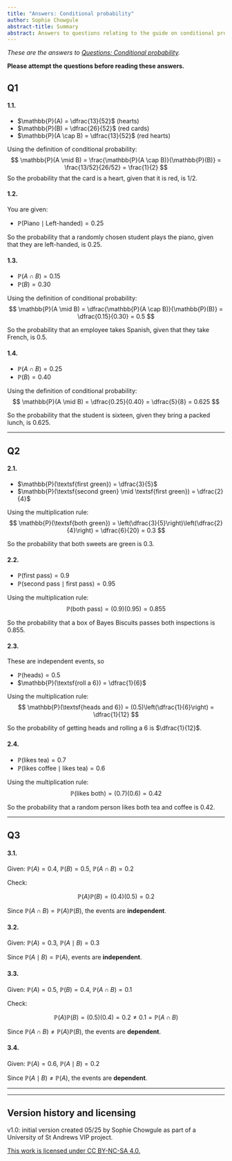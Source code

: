 ```yaml
---
title: "Answers: Conditional probability"
author: Sophie Chowgule
abstract-title: Summary
abstract: Answers to questions relating to the guide on conditional probability.
---
```


*These are the answers to [Questions: Conditional probability](../questions/qs-conditionalprobability.qmd).*

**Please attempt the questions before reading these answers.**

## Q1 {-}

#### 1.1. {-}

* $\mathbb{P}(A) = \dfrac{13}{52}$ (hearts)  
* $\mathbb{P}(B) = \dfrac{26}{52}$ (red cards)  
* $\mathbb{P}(A \cap B) = \dfrac{13}{52}$ (red hearts)

Using the definition of conditional probability:
$$
\mathbb{P}(A \mid B) = \frac{\mathbb{P}(A \cap B)}{\mathbb{P}(B)} = \frac{13/52}{26/52} = \frac{1}{2}
$$
So the probability that the card is a heart, given that it is red, is $1/2$.

#### 1.2. {-}

You are given:

* $\mathbb{P}(\textsf{Piano} \mid \textsf{Left-handed}) = 0.25$

So the probability that a randomly chosen student plays the piano, given that they are left-handed, is $0.25$.

#### 1.3. {-}

* $\mathbb{P}(A \cap B) = 0.15$  
* $\mathbb{P}(B) = 0.30$

Using the definition of conditional probability:
$$
\mathbb{P}(A \mid B) = \dfrac{\mathbb{P}(A \cap B)}{\mathbb{P}(B)} = \dfrac{0.15}{0.30} = 0.5
$$

So the probability that an employee takes Spanish, given that they take French, is $0.5$.

#### 1.4. {-}

* $\mathbb{P}(A \cap B) = 0.25$  
* $\mathbb{P}(B) = 0.40$

Using the definition of conditional probability:
$$
\mathbb{P}(A \mid B) = \dfrac{0.25}{0.40} = \dfrac{5}{8} = 0.625
$$

So the probability that the student is sixteen, given they bring a packed lunch, is $0.625$.

---

## Q2 {-}

#### 2.1. {-}

* $\mathbb{P}(\textsf{first green}) = \dfrac{3}{5}$  
* $\mathbb{P}(\textsf{second green} \mid \textsf{first green}) = \dfrac{2}{4}$

Using the multiplication rule:
$$
\mathbb{P}(\textsf{both green}) = \left(\dfrac{3}{5}\right)\left(\dfrac{2}{4}\right) = \dfrac{6}{20} = 0.3
$$

So the probability that both sweets are green is $0.3$.

#### 2.2. {-}

* $\mathbb{P}(\textsf{first pass}) = 0.9$  
* $\mathbb{P}(\textsf{second pass} \mid \textsf{first pass}) = 0.95$

Using the multiplication rule:
$$
\mathbb{P}(\textsf{both pass}) = (0.9)(0.95) = 0.855
$$

So the probability that a box of Bayes Biscuits passes both inspections is $0.855$.

#### 2.3. {-}

These are independent events, so

* $\mathbb{P}(\textsf{heads}) = 0.5$  
* $\mathbb{P}(\textsf{roll a 6}) = \dfrac{1}{6}$

Using the multiplication rule:
$$
\mathbb{P}(\textsf{heads and 6}) = (0.5)\left(\dfrac{1}{6}\right) = \dfrac{1}{12}
$$

So the probability of getting heads and rolling a $6$ is $\dfrac{1}{12}$.

#### 2.4. {-}

* $\mathbb{P}(\textsf{likes tea}) = 0.7$  
* $\mathbb{P}(\textsf{likes coffee} \mid \textsf{likes tea}) = 0.6$

Using the multiplication rule:
$$
\mathbb{P}(\textsf{likes both}) = (0.7)(0.6) = 0.42
$$

So the probability that a random person likes both tea and coffee is $0.42$.

---

## Q3 {-}

#### 3.1. {-}

Given: $\mathbb{P}(A) = 0.4$, $\mathbb{P}(B) = 0.5$, $\mathbb{P}(A \cap B) = 0.2$

Check:

$$
\mathbb{P}(A)\mathbb{P}(B) = (0.4)(0.5) = 0.2 
$$

Since $\mathbb{P}(A \cap B) = \mathbb{P}(A)\mathbb{P}(B)$, the events are **independent**.

#### 3.2. {-}

Given: $\mathbb{P}(A) = 0.3$, $\mathbb{P}(A \mid B) = 0.3$

Since $\mathbb{P}(A \mid B) = \mathbb{P}(A)$, events are **independent**.

#### 3.3. {-}

Given: $\mathbb{P}(A) = 0.5$, $\mathbb{P}(B) = 0.4$, $\mathbb{P}(A \cap B) = 0.1$

Check:

$$
\mathbb{P}(A)\mathbb{P}(B) = (0.5)(0.4) = 0.2 \neq 0.1 = \mathbb{P}(A \cap B)
$$

Since $\mathbb{P}(A \cap B) \neq \mathbb{P}(A)\mathbb{P}(B)$, the events are **dependent**.

#### 3.4. {-}

Given: $\mathbb{P}(A) = 0.6$, $\mathbb{P}(A \mid B) = 0.2$

Since $\mathbb{P}(A \mid B) \neq \mathbb{P}(A)$, the events are **dependent**.

---

---

## Version history and licensing {-}

v1.0: initial version created 05/25 by Sophie Chowgule as part of a University of St Andrews VIP project.

[This work is licensed under CC BY-NC-SA 4.0.](https://creativecommons.org/licenses/by-nc-sa/4.0/?ref=chooser-v1)

